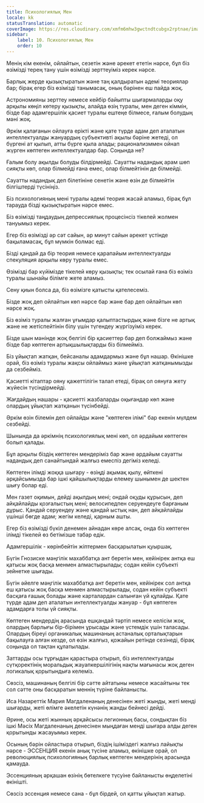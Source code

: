 ```yaml
---
title: Психологиялық Мен
locale: kk
statusTranslation: automatic
coverImage: https://res.cloudinary.com/xmfm6mhw3gwctndtcubgx2rptnae/image/upload/v1741354419/small_cover_la_gran_rebelion_28716e29d2.webp
sidebar:
    label: 10. Психологиялық Мен
    order: 10
---
```

Менің кім екенім, ойлайтын, сезетін және әрекет ететін нәрсе, бұл біз өзімізді терең тану үшін өзімізді зерттеуіміз керек нәрсе.

Барлық жерде қызықтыратын және таң қалдыратын әдемі теориялар бар; бірақ егер біз өзімізді танымасақ, оның бәрінен еш пайда жоқ.

Астрономияны зерттеу немесе кейбір байыпты шығармаларды оқу арқылы көңіл көтеру қызықты, алайда өзің туралы, мен деген кіммін, бізде бар адамгершілік қасиет туралы ештеңе білмесе, ғалым болудың мәні жоқ.

Әркім қалағанын ойлауға ерікті және қате түрде адам деп аталатын интеллектуалды жануардың субъективті ақылы бәріне жетеді, ол бүргені ат қылып, атты бүрге қыла алады; рационализммен ойнап жүрген көптеген интеллектуалдар бар. Соңында не?

Ғалым болу ақылды болуды білдірмейді. Сауатты надандық арам шөп сияқты көп, олар білмейді ғана емес, олар білмейтінін де білмейді.

Сауатты надандық деп білетініне сенетін және өзін де білмейтін білгіштерді түсініңіз.

Біз психологияның мені туралы әдемі теория жасай аламыз, бірақ бұл тарауда бізді қызықтыратын нәрсе емес.

Біз өзімізді таңдаудың депрессиялық процесінсіз тікелей жолмен тануымыз керек.

Егер біз өзімізді әр сәт сайын, әр минут сайын әрекет үстінде бақыламасақ, бұл мүмкін болмас еді.

Бізді қандай да бір теория немесе қарапайым интеллектуалды спекуляция арқылы көру туралы емес.

Өзімізді бар күйімізде тікелей көру қызықты; тек осылай ғана біз өзіміз туралы шынайы білімге жете аламыз.

Сену қиын болса да, біз өзімізге қатысты қателесеміз.

Бізде жоқ деп ойлайтын көп нәрсе бар және бар деп ойлайтын көп нәрсе жоқ.

Біз өзіміз туралы жалған ұғымдар қалыптастырдық және бізге не артық және не жетіспейтінін білу үшін түгендеу жүргізуіміз керек.

Бізде шын мәнінде жоқ белгілі бір қасиеттер бар деп болжаймыз және бізде бар көптеген артықшылықтарды біз білмейміз.

Біз ұйықтап жатқан, бейсаналы адамдармыз және бұл нашар. Өкінішке орай, біз өзіміз туралы жақсы ойлаймыз және ұйықтап жатқанымызды да сезбейміз.

Қасиетті кітаптар ояну қажеттілігін талап етеді, бірақ ол оянуға жету жүйесін түсіндірмейді.

Жағдайдың нашары - қасиетті жазбаларды оқығандар көп және олардың ұйықтап жатқанын түсінбейді.

Әркім өзін білемін деп ойлайды және "көптеген ілімі" бар екенін мүлдем сезбейді.

Шынында да әркімнің психологиялық мені көп, ол әрдайым көптеген болып қалады.

Бұл арқылы біздің көптеген мендеріміз бар және әрдайым сауатты надандық деп санайтындай жалғыз емеспіз дегіміз келеді.

Көптеген ілімді жоққа шығару - өзіңді ақымақ қылу, өйткені әрқайсымызда бар ішкі қайшылықтарды елемеу шынымен де шектен шығу болар еді.

Мен газет оқимын, дейді ақылдың мені; ондай оқуды құрысын, деп айқайлайды қозғалыстың мені; велосипедпен серуендеуге барғаным дұрыс. Қандай серуендеу және қандай ыстық нан, деп айқайлайды үшінші бөгде адам; жегім келеді, қарным ашты.

Егер біз өзімізді бүкіл денемен айнадан көре алсақ, онда біз көптеген ілімді тікелей өз бетімізше табар едік.

Адамгершілік - көрінбейтін жіптермен басқарылатын қуыршақ.

Бүгін Гнозиске мәңгілік махаббатқа ант беретін мен, кейінірек антқа еш қатысы жоқ басқа менмен алмастырылады; содан кейін субъекті зейнетке шығады.

Бүгін әйелге мәңгілік махаббатқа ант беретін мен, кейінірек сол антқа еш қатысы жоқ басқа менмен алмастырылады, содан кейін субъекті басқаға ғашық болады және карталардан салынған үй құлайды. Қате түрде адам деп аталатын интеллектуалды жануар - бұл көптеген адамдарға толы үй сияқты.

Көптеген мендердің арасында ешқандай тәртіп немесе келісім жоқ, олардың барлығы бір-бірімен ұрысады және үстемдік үшін таласады. Олардың біреуі органикалық машинаның астаналық орталықтарын бақылауға алған кезде, ол өзін жалғыз, қожайын ретінде сезінеді, бірақ соңында ол тақтан құлатылады.

Заттарды осы тұрғыдан қарастыра отырып, біз интеллектуалды сүтқоректінің моральдық жауапкершілігінің нақты мағынасы жоқ деген логикалық қорытындыға келеміз.

Сөзсіз, машинаның белгілі бір сәтте айтатыны немесе жасайтыны тек сол сәтте оны басқаратын меннің түріне байланысты.

Иса Назареттік Мария Магдаленаның денесінен жеті жынды, жеті менді шығарды, жеті өлімге әкелетін күнәнің жанды бейнесі дейді.

Әрине, осы жеті жынның әрқайсысы легионның басы, сондықтан біз ішкі Мәсіх Магдаленаның денесінен мыңдаған менді шығара алды деген қорытынды жасауымыз керек.

Осының бәрін ойластыра отырып, біздің ішіміздегі жалғыз лайықты нәрсе - ЭССЕНЦИЯ екенін анық түсіне аламыз, өкінішке орай, ол революциялық психологияның барлық көптеген мендерінің арасында қамауда.

Эссенцияның әрқашан өзінің бөтелкеге түсуіне байланысты өңделетіні өкінішті.

Сөзсіз эссенция немесе сана - бұл бірдей, ол қатты ұйықтап жатыр.

